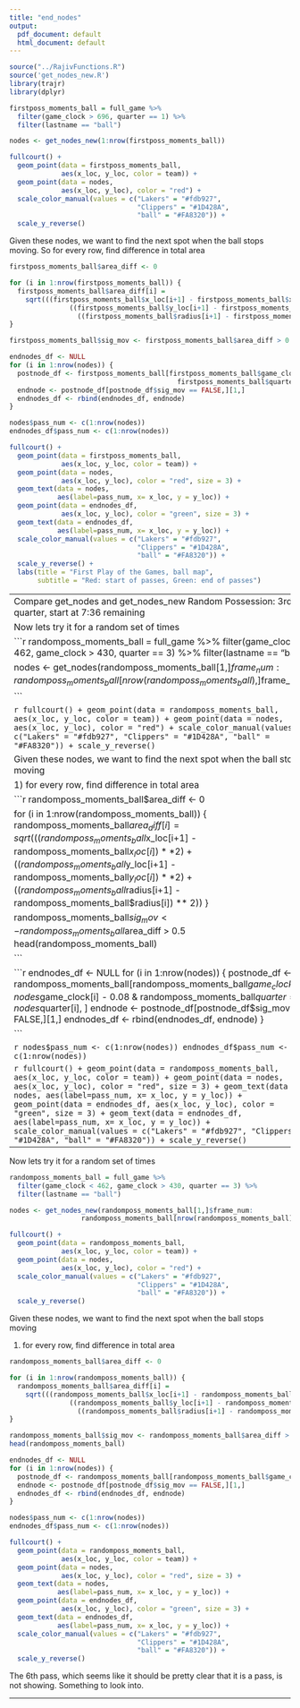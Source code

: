 ```yaml
---
title: "end_nodes"
output:
  pdf_document: default
  html_document: default
---
```



```r
source("../RajivFunctions.R")
source('get_nodes_new.R')
library(trajr)
library(dplyr)
```

```r
firstposs_moments_ball = full_game %>%
  filter(game_clock > 696, quarter == 1) %>%
  filter(lastname == "ball")

nodes <- get_nodes_new(1:nrow(firstposs_moments_ball))

```


```r
fullcourt() +
  geom_point(data = firstposs_moments_ball,
             aes(x_loc, y_loc, color = team)) + 
  geom_point(data = nodes,
             aes(x_loc, y_loc), color = "red") +
  scale_color_manual(values = c("Lakers" = "#fdb927",
                                "Clippers" = "#1D428A",
                                "ball" = "#FA8320")) +
  scale_y_reverse()
```

Given these nodes, we want to find the next spot when the ball stops moving. So for every row, find difference in total area 

```r
firstposs_moments_ball$area_diff <- 0

for (i in 1:nrow(firstposs_moments_ball)) {
  firstposs_moments_ball$area_diff[i] = 
    sqrt(((firstposs_moments_ball$x_loc[i+1] - firstposs_moments_ball$x_loc[i]) ** 2) +
               ((firstposs_moments_ball$y_loc[i+1] - firstposs_moments_ball$y_loc[i]) ** 2) +
                 ((firstposs_moments_ball$radius[i+1] - firstposs_moments_ball$radius[i]) ** 2))
}

firstposs_moments_ball$sig_mov <- firstposs_moments_ball$area_diff > 0.5
```


```r
endnodes_df <- NULL
for (i in 1:nrow(nodes)) {
  postnode_df <- firstposs_moments_ball[firstposs_moments_ball$game_clock < nodes$game_clock[i] - 0.08 &
                                          firstposs_moments_ball$quarter == nodes$quarter[i], ]
  endnode <- postnode_df[postnode_df$sig_mov == FALSE,][1,]
  endnodes_df <- rbind(endnodes_df, endnode)
}

```

```r
nodes$pass_num <- c(1:nrow(nodes))
endnodes_df$pass_num <- c(1:nrow(nodes))
```


```r
fullcourt() +
  geom_point(data = firstposs_moments_ball,
             aes(x_loc, y_loc, color = team)) + 
  geom_point(data = nodes,
             aes(x_loc, y_loc), color = "red", size = 3) +
  geom_text(data = nodes,
            aes(label=pass_num, x= x_loc, y = y_loc)) +
  geom_point(data = endnodes_df,
             aes(x_loc, y_loc), color = "green", size = 3) +
  geom_text(data = endnodes_df,
            aes(label=pass_num, x= x_loc, y = y_loc)) +
  scale_color_manual(values = c("Lakers" = "#fdb927",
                                "Clippers" = "#1D428A",
                                "ball" = "#FA8320")) +
  scale_y_reverse() +
  labs(title = "First Play of the Games, ball map",
       subtitle = "Red: start of passes, Green: end of passes")
```

--------------------------------------------------------------------------------------------------------------
Compare get_nodes and get_nodes_new
Random Possession: 3rd quarter, start at 7:36 remaining


Now lets try it for a random set of times 

```r
randomposs_moments_ball = full_game %>%
  filter(game_clock < 462, game_clock > 430, quarter == 3) %>%
  filter(lastname == "ball")

nodes <- get_nodes(randomposs_moments_ball[1,]$frame_num:
                  randomposs_moments_ball[nrow(randomposs_moments_ball),]$frame_num)

```


```r
fullcourt() +
  geom_point(data = randomposs_moments_ball,
             aes(x_loc, y_loc, color = team)) + 
  geom_point(data = nodes,
             aes(x_loc, y_loc), color = "red") +
  scale_color_manual(values = c("Lakers" = "#fdb927",
                                "Clippers" = "#1D428A",
                                "ball" = "#FA8320")) +
  scale_y_reverse()
```

Given these nodes, we want to find the next spot when the ball stops moving 

1) for every row, find difference in total area 

```r
randomposs_moments_ball$area_diff <- 0

for (i in 1:nrow(randomposs_moments_ball)) {
  randomposs_moments_ball$area_diff[i] = 
    sqrt(((randomposs_moments_ball$x_loc[i+1] - randomposs_moments_ball$x_loc[i]) ** 2) +
               ((randomposs_moments_ball$y_loc[i+1] - randomposs_moments_ball$y_loc[i]) ** 2) +
                 ((randomposs_moments_ball$radius[i+1] - randomposs_moments_ball$radius[i]) ** 2))
}

randomposs_moments_ball$sig_mov <- randomposs_moments_ball$area_diff > 0.5
head(randomposs_moments_ball)

```


```r
endnodes_df <- NULL
for (i in 1:nrow(nodes)) {
  postnode_df <- randomposs_moments_ball[randomposs_moments_ball$game_clock < nodes$game_clock[i] - 0.08 & randomposs_moments_ball$quarter == nodes$quarter[i], ]
  endnode <- postnode_df[postnode_df$sig_mov == FALSE,][1,]
  endnodes_df <- rbind(endnodes_df, endnode)
}

```

```r
nodes$pass_num <- c(1:nrow(nodes))
endnodes_df$pass_num <- c(1:nrow(nodes))
```


```r
fullcourt() +
  geom_point(data = randomposs_moments_ball,
             aes(x_loc, y_loc, color = team)) + 
  geom_point(data = nodes,
             aes(x_loc, y_loc), color = "red", size = 3) +
  geom_text(data = nodes,
            aes(label=pass_num, x= x_loc, y = y_loc)) +
  geom_point(data = endnodes_df,
             aes(x_loc, y_loc), color = "green", size = 3) +
  geom_text(data = endnodes_df,
            aes(label=pass_num, x= x_loc, y = y_loc)) +
  scale_color_manual(values = c("Lakers" = "#fdb927",
                                "Clippers" = "#1D428A",
                                "ball" = "#FA8320")) +
  scale_y_reverse()
```




-----------------------------------------




Now lets try it for a random set of times 

```r
randomposs_moments_ball = full_game %>%
  filter(game_clock < 462, game_clock > 430, quarter == 3) %>%
  filter(lastname == "ball")

nodes <- get_nodes_new(randomposs_moments_ball[1,]$frame_num:
                  randomposs_moments_ball[nrow(randomposs_moments_ball),]$frame_num)

```


```r
fullcourt() +
  geom_point(data = randomposs_moments_ball,
             aes(x_loc, y_loc, color = team)) + 
  geom_point(data = nodes,
             aes(x_loc, y_loc), color = "red") +
  scale_color_manual(values = c("Lakers" = "#fdb927",
                                "Clippers" = "#1D428A",
                                "ball" = "#FA8320")) +
  scale_y_reverse()
```

Given these nodes, we want to find the next spot when the ball stops moving 

1) for every row, find difference in total area 

```r
randomposs_moments_ball$area_diff <- 0

for (i in 1:nrow(randomposs_moments_ball)) {
  randomposs_moments_ball$area_diff[i] = 
    sqrt(((randomposs_moments_ball$x_loc[i+1] - randomposs_moments_ball$x_loc[i]) ** 2) +
               ((randomposs_moments_ball$y_loc[i+1] - randomposs_moments_ball$y_loc[i]) ** 2) +
                 ((randomposs_moments_ball$radius[i+1] - randomposs_moments_ball$radius[i]) ** 2))
}

randomposs_moments_ball$sig_mov <- randomposs_moments_ball$area_diff > 0.5
head(randomposs_moments_ball)

```


```r
endnodes_df <- NULL
for (i in 1:nrow(nodes)) {
  postnode_df <- randomposs_moments_ball[randomposs_moments_ball$game_clock < nodes$game_clock[i] - 0.08 & randomposs_moments_ball$quarter == nodes$quarter[i], ]
  endnode <- postnode_df[postnode_df$sig_mov == FALSE,][1,]
  endnodes_df <- rbind(endnodes_df, endnode)
}

```

```r
nodes$pass_num <- c(1:nrow(nodes))
endnodes_df$pass_num <- c(1:nrow(nodes))
```


```r
fullcourt() +
  geom_point(data = randomposs_moments_ball,
             aes(x_loc, y_loc, color = team)) + 
  geom_point(data = nodes,
             aes(x_loc, y_loc), color = "red", size = 3) +
  geom_text(data = nodes,
            aes(label=pass_num, x= x_loc, y = y_loc)) +
  geom_point(data = endnodes_df,
             aes(x_loc, y_loc), color = "green", size = 3) +
  geom_text(data = endnodes_df,
            aes(label=pass_num, x= x_loc, y = y_loc)) +
  scale_color_manual(values = c("Lakers" = "#fdb927",
                                "Clippers" = "#1D428A",
                                "ball" = "#FA8320")) +
  scale_y_reverse()
```

The 6th pass, which seems like it should be pretty clear that it is a pass, is not showing. Something to look into.


-----------------------------------------

